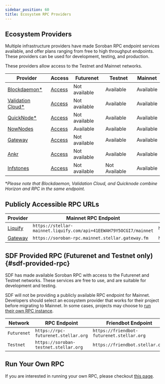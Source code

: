 ```yaml
---
sidebar_position: 60
title: Ecosystem RPC Providers
---
```


## Ecosystem Providers

Multiple infrastructure providers have made Soroban RPC endpoint services available, and offer plans ranging from free to high throughput endpoints. These providers can be used for development, testing, and production.

These providers allow access to the Testnet and Mainnet networks.

| Provider | Access | Futurenet | Testnet | Mainnet |
| --- | --- | --- | --- | --- |
| [Blockdaemon\*](https://docs.blockdaemon.com/reference/how-to-access-soroban-api) | [Access](https://www.blockdaemon.com/apply/soroban) | Not available | Available | Available |
| [Validation Cloud\*](https://validationcloud.io/) | [Access](https://app.validationcloud.io/) | Not available | Available | Available |
| [QuickNode\*](https://www.quicknode.com/docs/stellar) | [Access](https://www.quicknode.com/chains/stellar) | Not available | Available | Available |
| [NowNodes](https://nownodes.io/nodes/stellar-xlm) | [Access](https://nownodes.io/nodes/stellar-xlm) | Available | Available | Available |
| [Gateway](https://gateway.fm/) | [Access](https://gateway.fm/public-rpc/) | Not available | Available | Available |
| [Ankr](https://www.ankr.com/rpc/advanced-api/) | [Access](https://www.ankr.com/rpc/advanced-api/) | Not available | Available | Available |
| [Infstones](https://infstones.com/) | [Access](https://cloud.infstones.com/login) | Not available | Not Available | Available |

\*_Please note that Blockdaemon, Validation Cloud, and Quicknode combine Horizon and RPC in the same endpoint._

## Publicly Accessible RPC URLs

| Provider | Mainnet RPC Endpoint | Testnet RPC Endpoint | Futurenet RPC Endpoint |
| --- | --- | --- | --- |
| [Liquify](https://www.liquify.io/) | `https://stellar-mainnet.liquify.com/api=41EEWAH79Y5OCGI7/mainnet` | `https://stellar.liquify.com/api=41EEWAH79Y5OCGI7/testnet` | `https://stellar.liquify.com/api=41EEWAH79Y5OCGI7/futurenet` |
| [Gateway](https://gateway.fm/) | `https://soroban-rpc.mainnet.stellar.gateway.fm` | `https://soroban-rpc.testnet.stellar.gateway.fm` | N/A |

## SDF Provided RPC (Futurenet and Testnet only) {#sdf-provided-rpc}

SDF has made available Soroban RPC with access to the Futurenet and Testnet networks. These services are free to use, and are suitable for development and testing.

SDF will not be providing a publicly available RPC endpoint for Mainnet. Developers should select an ecosystem provider that works for their project before migrating to Mainnet. In some cases, projects may choose to [run their own RPC instance](./admin-guide.mdx).

| Network | RPC Endpoint | Friendbot Endpoint | Provider |
| --- | --- | --- | --- |
| `Futurenet` | `https://rpc-futurenet.stellar.org` | `https://friendbot-futurenet.stellar.org` | [SDF](http://www.stellar.org) |
| `Testnet` | `https://soroban-testnet.stellar.org` | `https://friendbot.stellar.org` | [SDF](http://www.stellar.org) |

## Run Your Own RPC

If you are interested in running your own RPC, please checkout [this page](./admin-guide.mdx).
